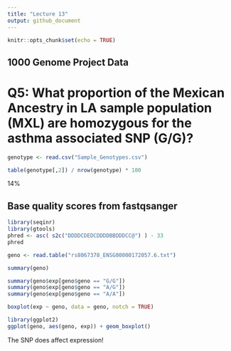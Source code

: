 ```yaml
---
title: "Lecture 13"
output: github_document
---
```


```r
knitr::opts_chunk$set(echo = TRUE)
```
## 1000 Genome Project Data

# Q5: What proportion of the Mexican Ancestry in LA sample population (MXL) are homozygous for the asthma associated SNP (G/G)?

```r
genotype <- read.csv("Sample_Genotypes.csv")
```

```r
table(genotype[,2]) / nrow(genotype) * 100
```

14%


## Base quality scores from fastqsanger

```r
library(seqinr)
library(gtools)
phred <- asc( s2c("DDDDCDEDCDDDDBBDDDCC@") ) - 33
phred
```

```r
geno <- read.table("rs8067378_ENSG00000172057.6.txt")
```

```r
summary(geno)
```

```r
summary(geno$exp[geno$geno == "G/G"])
summary(geno$exp[geno$geno == "A/G"])
summary(geno$exp[geno$geno == "A/A"])
```

```r
boxplot(exp ~ geno, data = geno, notch = TRUE)
```



```r
library(ggplot2)
ggplot(geno, aes(geno, exp)) + geom_boxplot()
```

The SNP does affect expression!





